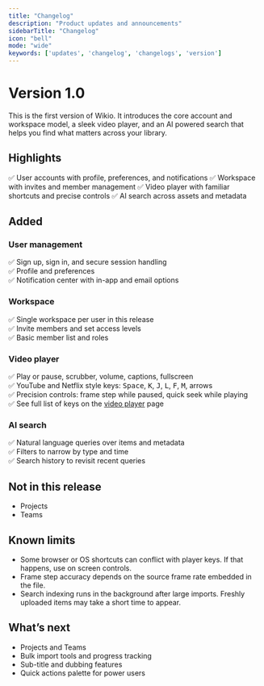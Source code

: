 ```yaml
---
title: "Changelog"
description: "Product updates and announcements"
sidebarTitle: "Changelog"
icon: "bell"
mode: "wide"
keywords: ['updates', 'changelog', 'changelogs', 'version']
---
```



<Update label="September 3rd, 2025" description="v1.0.0">
  
# Version 1.0

This is the first version of Wikio. It introduces the core account and workspace model, a sleek video player, and an AI powered search that helps you find what matters across your library.

## Highlights

✅ User accounts with profile, preferences, and notifications
✅ Workspace with invites and member management
✅ Video player with familiar shortcuts and precise controls
✅ AI search across assets and metadata

## Added

### User management
✅ Sign up, sign in, and secure session handling  
✅ Profile and preferences  
✅ Notification center with in-app and email options

### Workspace
✅ Single workspace per user in this release  
✅ Invite members and set access levels  
✅ Basic member list and roles

### Video player
✅ Play or pause, scrubber, volume, captions, fullscreen  
✅ YouTube and Netflix style keys: <kbd>Space</kbd>, <kbd>K</kbd>, <kbd>J</kbd>, <kbd>L</kbd>, <kbd>F</kbd>, <kbd>M</kbd>, arrows  
✅ Precision controls: frame step while paused, quick seek while playing  
✅ See full list of keys on the [video player](/features/video-player) page

### AI search
✅ Natural language queries over items and metadata  
✅ Filters to narrow by type and time  
✅ Search history to revisit recent queries

## Not in this release

- Projects  
- Teams

## Known limits

- Some browser or OS shortcuts can conflict with player keys. If that happens, use on screen controls.  
- Frame step accuracy depends on the source frame rate embedded in the file.
- Search indexing runs in the background after large imports. Freshly uploaded items may take a short time to appear.

## What’s next

- Projects and Teams  
- Bulk import tools and progress tracking
- Sub-title and dubbing features 
- Quick actions palette for power users
</Update>
